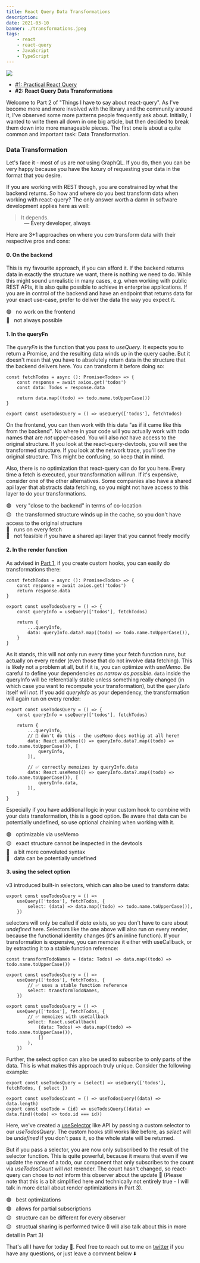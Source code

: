 ```yaml
---
title: React Query Data Transformations
description:
date: 2021-03-10
banner: ./transformations.jpeg
tags:
    - react
    - react-query
    - JavaScript
    - TypeScript
---
```



<img src="./transformations.jpeg" />

<Attribution name="Joshua Sukoff" url="https://unsplash.com/@joshuas" />

-   [#1: Practical React Query](practical-react-query)
-   <b>#2: React Query Data Transformations</b>

<Divider />

Welcome to Part 2 of "Things I have to say about react-query". As I've become more and more involved with the library and the community around it, I've observed some more patterns people frequently ask about. Initially, I wanted to write them all down in one big article, but then decided to break them down into more manageable pieces. The first one is about a quite common and important task: Data Transformation.

### Data Transformation

Let's face it - most of us are _not_ using GraphQL. If you do, then you can be very happy because you have the luxury of requesting your data in the format that you desire.

If you are working with REST though, you are constrained by what the backend returns. So how and where do you best transform data when working with react-query? The only answer worth a damn in software development applies here as well:

> It depends.

<p style="padding-left: 3rem; margin-top: -1rem">— Every developer, always</p>

Here are 3+1 approaches on where you _can_ transform data with their respective pros and cons:

#### 0. On the backend

This is my favourite approach, if you can afford it. If the backend returns data in exactly the structure we want, there is nothing we need to do. While this might sound unrealistic in many cases, e.g. when working with public REST APIs, it is also quite possible to achieve in enterprise applications. If you are in control of the backend and have an endpoint that returns data for your exact use-case, prefer to deliver the data the way you expect it.

🟢 &nbsp; no work on the frontend<br/>
🔴 &nbsp; not always possible

#### 1. In the queryFn

The _queryFn_ is the function that you pass to _useQuery_. It expects you to return a Promise, and the resulting data winds up in the query cache. But it doesn't mean that you have to absolutely return data in the structure that the backend delivers here. You can transform it before doing so:

```ts:title=queryFn-transformation
const fetchTodos = async (): Promise<Todos> => {
    const response = await axios.get('todos')
    const data: Todos = response.data

    return data.map((todo) => todo.name.toUpperCase())
}

export const useTodosQuery = () => useQuery(['todos'], fetchTodos)
```

On the frontend, you can then work with this data "as if it came like this from the backend". No where in your code will you actually work with todo names that are _not_ upper-cased. You will also _not_ have access to the original structure. If you look at the react-query-devtools, you will see the transformed structure. If you look at the network trace, you'll see the original structure. This might be confusing, so keep that in mind.

Also, there is no optimization that react-query can do for you here. Every time a fetch is executed, your transformation will run. If it's expensive, consider one of the other alternatives. Some companies also have a shared api layer that abstracts data fetching, so you might not have access to this layer to do your transformations.

🟢 &nbsp; very "close to the backend" in terms of co-location<br/>
🟡 &nbsp; the transformed structure winds up in the cache, so you don't have access to the original structure<br/>
🔴 &nbsp; runs on every fetch<br/>
🔴 &nbsp; not feasible if you have a shared api layer that you cannot freely modify

#### 2. In the render function

As advised in [Part 1](practical-react-query), if you create custom hooks, you can easily do transformations there:

```ts:title=render-transformation
const fetchTodos = async (): Promise<Todos> => {
    const response = await axios.get('todos')
    return response.data
}

export const useTodosQuery = () => {
    const queryInfo = useQuery(['todos'], fetchTodos)

    return {
        ...queryInfo,
        data: queryInfo.data?.map((todo) => todo.name.toUpperCase()),
    }
}
```

As it stands, this will not only run every time your fetch function runs, but actually on every render (even those that do not involve data fetching). This is likely not a problem at all, but if it is, you can optimize with _useMemo_. Be careful to define your dependencies _as narrow as possible_. `data` inside the queryInfo will be referentially stable unless something really changed (in which case you want to recompute your transformation), but the `queryInfo` itself will _not_. If you add _queryInfo_ as your dependency, the transformation will again run on every render:

```ts:title=useMemo-dependencies
export const useTodosQuery = () => {
    const queryInfo = useQuery(['todos'], fetchTodos)

    return {
        ...queryInfo,
        // 🚨 don't do this - the useMemo does nothig at all here!
        data: React.useMemo(() => queryInfo.data?.map((todo) => todo.name.toUpperCase()), [
            queryInfo,
        ]),

        // ✅ correctly memoizes by queryInfo.data
        data: React.useMemo(() => queryInfo.data?.map((todo) => todo.name.toUpperCase()), [
            queryInfo.data,
        ]),
    }
}
```

Especially if you have additional logic in your custom hook to combine with your data transformation, this is a good option. Be aware that data can be potentially undefined, so use optional chaining when working with it.

🟢 &nbsp; optimizable via useMemo<br/>
🟡 &nbsp; exact structure cannot be inspected in the devtools<br/>
🔴 &nbsp; a bit more convoluted syntax<br/>
🔴 &nbsp; data can be potentially undefined<br/>

#### 3. using the select option

v3 introduced built-in selectors, which can also be used to transform data:

```ts:title=select-transformation
export const useTodosQuery = () =>
    useQuery(['todos'], fetchTodos, {
        select: (data) => data.map((todo) => todo.name.toUpperCase()),
    })
```

selectors will only be called if _data_ exists, so you don't have to care about _undefined_ here. Selectors like the one above will also run on every render, because the functional identity changes (it's an inline function). If your transformation is expensive, you can memoize it either with useCallback, or by extracting it to a stable function reference:

```ts:title=select-memoizations
const transformTodoNames = (data: Todos) => data.map((todo) => todo.name.toUpperCase())

export const useTodosQuery = () =>
    useQuery(['todos'], fetchTodos, {
        // ✅ uses a stable function reference
        select: transformTodoNames,
    })

export const useTodosQuery = () =>
    useQuery(['todos'], fetchTodos, {
        // ✅ memoizes with useCallback
        select: React.useCallback(
            (data: Todos) => data.map((todo) => todo.name.toUpperCase()),
            []
        ),
    })
```

Further, the select option can also be used to subscribe to only parts of the data. This is what makes this approach truly unique. Consider the following example:

```js:title=select-partial-subscriptions
export const useTodosQuery = (select) => useQuery(['todos'], fetchTodos, { select })

export const useTodosCount = () => useTodosQuery((data) => data.length)
export const useTodo = (id) => useTodosQuery((data) => data.find((todo) => todo.id === id))
```

Here, we've created a [useSelector](https://react-redux.js.org/api/hooks#useselector) like API by passing a custom selector to our _useTodosQuery_. The custom hooks still works like before, as _select_ will be _undefined_ if you don't pass it, so the whole state will be returned.

But if you pass a selector, you are now only subscribed to the result of the selector function. This is quite powerful, because it means that even if we update the name of a todo, our component that only subscribes to the count via _useTodosCount_ will _not_ rerender. The count hasn't changed, so react-query can chose to _not_ inform this observer about the update 🥳 (Please note that this is a bit simplified here and technically not entirely true - I will talk in more detail about render optimizations in Part 3).

🟢 &nbsp; best optimizations<br/>
🟢 &nbsp; allows for partial subscriptions<br/>
🟡 &nbsp; structure can be different for every observer<br/>
🟡 &nbsp; structual sharing is performed twice (I will also talk about this in more detail in Part 3)

<Divider />

That's all I have for today 👋. Feel free to reach out to me on [twitter](https://twitter.com/tkdodo)
if you have any questions, or just leave a comment below ⬇️

<Comments withSeparator={false} />
